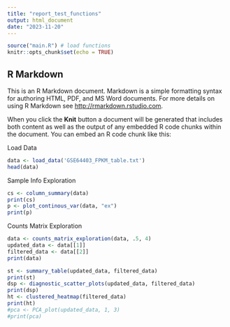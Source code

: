 ```yaml
---
title: "report_test_functions"
output: html_document
date: "2023-11-20"
---
```


```r
source("main.R") # load functions
knitr::opts_chunk$set(echo = TRUE)
```

## R Markdown

This is an R Markdown document. Markdown is a simple formatting syntax for authoring HTML, PDF, and MS Word documents. For more details on using R Markdown see <http://rmarkdown.rstudio.com>.

When you click the **Knit** button a document will be generated that includes both content as well as the output of any embedded R code chunks within the document. You can embed an R code chunk like this:

Load Data
```r
data <- load_data('GSE64403_FPKM_table.txt')
head(data)
```
Sample Info Exploration
```r
cs <- column_summary(data)
print(cs)
p <- plot_continous_var(data, "ex")
print(p)
```

Counts Matrix Exploration
```r
data <- counts_matrix_exploration(data, .5, 4)
updated_data <- data[[1]]
filtered_data <- data[[2]] 
print(data)
```

```r
st <- summary_table(updated_data, filtered_data)
print(st)
dsp <- diagnostic_scatter_plots(updated_data, filtered_data)
print(dsp)
ht <- clustered_heatmap(filtered_data)
print(ht)
#pca <- PCA_plot(updated_data, 1, 3)
#print(pca)
```
